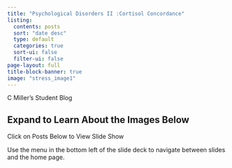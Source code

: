 ```yaml
---
title: "Psychological Disorders II :Cortisol Concordance"
listing:
  contents: posts
  sort: "date desc"
  type: default
  categories: true
  sort-ui: false
  filter-ui: false
page-layout: full
title-block-banner: true
image: "stress_image1"
---
```


::: callout-note
C Miller's Student Blog
:::

::: {.callout-caution collapse="true"}
## Expand to Learn About the Images Below

Click on Posts Below to View Slide Show
:::

::: callout-tip
Use the menu in the bottom left of the slide deck to navigate between slides and the home page.
:::
